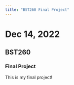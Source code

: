 ```yaml
---
title: "BST260 Final Project"
---
```

# Dec 14, 2022
## BST260
### Final Project

This is my final project!